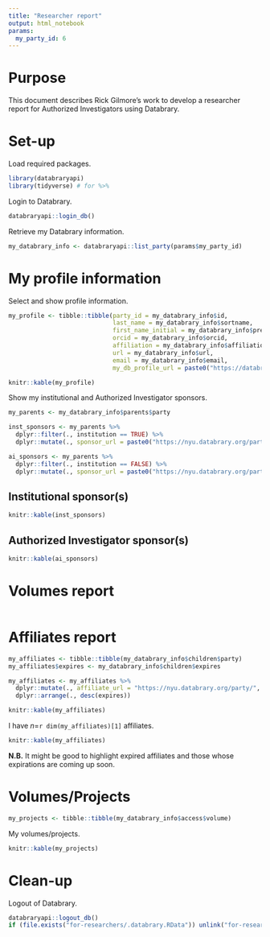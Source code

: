 ```yaml
---
title: "Researcher report"
output: html_notebook
params:
  my_party_id: 6
---
```


# Purpose

This document describes Rick Gilmore's work to develop a researcher report for Authorized Investigators using Databrary.

# Set-up

Load required packages.

```r
library(databraryapi)
library(tidyverse) # for %>%
```

Login to Databrary.

```r
databraryapi::login_db()
```

Retrieve my Databrary information.

```r
my_databrary_info <- databraryapi::list_party(params$my_party_id)
```


# My profile information

Select and show profile information.

```r
my_profile <- tibble::tibble(party_id = my_databrary_info$id, 
                             last_name = my_databrary_info$sortname, 
                             first_name_initial = my_databrary_info$prename, 
                             orcid = my_databrary_info$orcid, 
                             affiliation = my_databrary_info$affiliation, 
                             url = my_databrary_info$url, 
                             email = my_databrary_info$email,
                             my_db_profile_url = paste0("https://databrary.org/profile/", party_id))

knitr::kable(my_profile)
```

Show my institutional and Authorized Investigator sponsors.

```r
my_parents <- my_databrary_info$parents$party

inst_sponsors <- my_parents %>%
  dplyr::filter(., institution == TRUE) %>%
  dplyr::mutate(., sponsor_url = paste0("https://nyu.databrary.org/party/", id))

ai_sponsors <- my_parents %>%
  dplyr::filter(., institution == FALSE) %>%
  dplyr::mutate(., sponsor_url = paste0("https://nyu.databrary.org/party/", id))
```

## Institutional sponsor(s)

```r
knitr::kable(inst_sponsors)
```

## Authorized Investigator sponsor(s)

```r
knitr::kable(ai_sponsors)
```

# Volumes report

```r

```

# Affiliates report

```r
my_affiliates <- tibble::tibble(my_databrary_info$children$party)
my_affiliates$expires <- my_databrary_info$children$expires

my_affiliates <- my_affiliates %>%
  dplyr::mutate(., affiliate_url = "https://nyu.databrary.org/party/", id) %>%
  dplyr::arrange(., desc(expires))

knitr::kable(my_affiliates)
```

I have $n=$`r dim(my_affiliates)[1]` affiliates.

```r
knitr::kable(my_affiliates)
```

**N.B.** It might be good to highlight expired affiliates and those whose expirations are coming up soon.

# Volumes/Projects

```r
my_projects <- tibble::tibble(my_databrary_info$access$volume)
```

My volumes/projects.

```r
knitr::kable(my_projects)
```

# Clean-up

Logout of Databrary.

```r
databraryapi::logout_db()
if (file.exists("for-researchers/.databrary.RData")) unlink("for-researchers/.databrary.RData")
```

